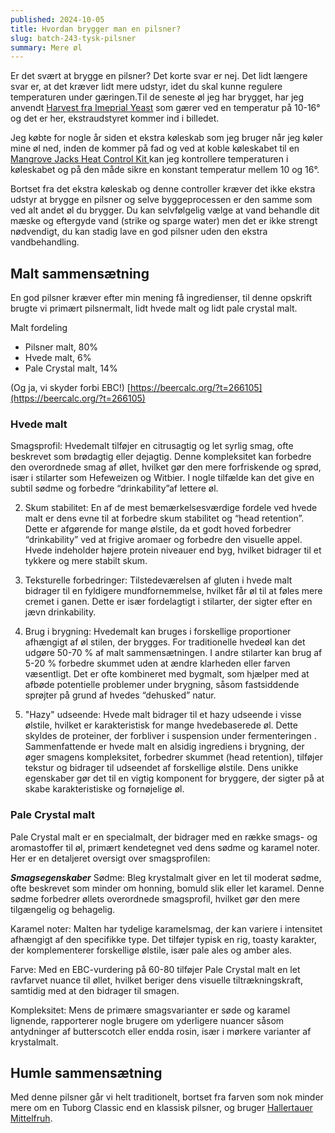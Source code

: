 ```yaml
---
published: 2024-10-05
title: Hvordan brygger man en pilsner?
slug: batch-243-tysk-pilsner
summary: Mere øl
---
```


Er det svært at brygge en pilsner?
Det korte svar er nej. Det lidt længere svar er, at det kræver lidt mere udstyr, idet du skal kunne regulere temperaturen under gæringen.Til de seneste øl jeg har brygget, har jeg anvendt [Harvest fra Imeprial Yeast](https://www.imperialyeast.com/yeast-strains/harvest) som gærer ved en temperatur på 10-16° og det er her, ekstraudstyret kommer ind i billedet.

Jeg købte for nogle år siden et ekstra køleskab som jeg bruger når jeg køler mine øl ned, inden de kommer på fad og ved at koble køleskabet til en [Mangrove Jacks Heat Control Kit
](https://humlecentralen.dk/shop/58-div-udstyr-og-tilbehoer-/4849-mangrove-jacks-heat-control-kit/) kan jeg kontrollere temperaturen i køleskabet og på den måde sikre en konstant temperatur mellem 10 og 16°.

Bortset fra det ekstra køleskab og denne controller kræver det ikke ekstra udstyr at brygge en pilsner og selve byggeprocessen er den samme som ved alt andet øl du brygger. Du kan selvfølgelig vælge at vand behandle dit mæske og eftergyde vand (strike og sparge water) men det er ikke strengt nødvendigt, du kan stadig lave en god pilsner uden den ekstra vandbehandling.

## Malt sammensætning
En god pilsner kræver efter min mening få ingredienser, til denne opskrift brugte vi primært pilsnermalt, lidt hvede malt og lidt pale crystal malt.

Malt fordeling

- Pilsner malt, 80%
- Hvede malt, 6%
- Pale Crystal malt, 14%

(Og ja, vi skyder forbi EBC!)
[https://beercalc.org/?t=266105](https://beercalc.org/?t=266105)

### Hvede malt
Smagsprofil:
Hvedemalt tilføjer en citrusagtig og let syrlig smag, ofte beskrevet som brødagtig eller dejagtig. Denne kompleksitet kan forbedre den overordnede smag af øllet, hvilket gør den mere forfriskende og sprød, især i stilarter som Hefeweizen og Witbier.
I nogle tilfælde kan det give en subtil sødme og forbedre “drinkability”af lettere øl.

2. Skum stabilitet:
En af de mest bemærkelsesværdige fordele ved hvede malt er dens evne til at forbedre skum stabilitet og “head retention”. Dette er afgørende for mange ølstile, da et godt hoved forbedrer “drinkability” ved at frigive aromaer og forbedre den visuelle appel.
Hvede indeholder højere protein niveauer end byg, hvilket bidrager til et tykkere og mere stabilt skum.

3. Teksturelle forbedringer:
Tilstedeværelsen af gluten i hvede malt bidrager til en fyldigere mundfornemmelse, hvilket får øl til at føles mere cremet i ganen. Dette er især fordelagtigt i stilarter, der sigter efter en jævn drinkability.

4. Brug i brygning:
Hvedemalt kan bruges i forskellige proportioner afhængigt af øl stilen, der brygges.
For traditionelle hvedeøl kan det udgøre 50-70 % af malt sammensætningen.
I andre stilarter kan brug af 5-20 % forbedre skummet uden at ændre klarheden eller farven væsentligt.
Det er ofte kombineret med bygmalt, som hjælper med at afbøde potentielle problemer under brygning, såsom fastsiddende sprøjter på grund af hvedes “dehusked” natur.

5. "Hazy" udseende:
Hvede malt bidrager til et hazy udseende i visse ølstile, hvilket er karakteristisk for mange hvedebaserede øl. Dette skyldes de proteiner, der forbliver i suspension under fermenteringen
.
Sammenfattende er hvede malt en alsidig ingrediens i brygning, der øger smagens kompleksitet, forbedrer skummet (head retention), tilføjer tekstur og bidrager til udseendet af forskellige ølstile. Dens unikke egenskaber gør det til en vigtig komponent for bryggere, der sigter på at skabe karakteristiske og fornøjelige øl.

### Pale Crystal malt
Pale Crystal malt er en specialmalt, der bidrager med en række smags- og aromastoffer til øl, primært kendetegnet ved dens sødme og karamel noter. Her er en detaljeret oversigt over smagsprofilen:

***Smagsegenskaber***
Sødme: Bleg krystalmalt giver en let til moderat sødme, ofte beskrevet som minder om honning, bomuld slik eller let karamel. Denne sødme forbedrer øllets overordnede smagsprofil, hvilket gør den mere tilgængelig og behagelig.

Karamel noter: Malten har tydelige karamelsmag, der kan variere i intensitet afhængigt af den specifikke type. Det tilføjer typisk en rig, toasty karakter, der komplementerer forskellige ølstile, især pale ales og amber ales.

Farve: Med en EBC-vurdering på 60-80 tilføjer Pale Crystal malt en let ravfarvet nuance til øllet, hvilket beriger dens visuelle tiltrækningskraft, samtidig med at den bidrager til smagen.

Kompleksitet: Mens de primære smagsvarianter er søde og karamel lignende, rapporterer nogle brugere om yderligere nuancer såsom antydninger af butterscotch eller endda rosin, især i mørkere varianter af krystalmalt.

## Humle sammensætning
Med denne pilsner går vi helt traditionelt, bortset fra farven som nok minder mere om en Tuborg Classic end en klassisk pilsner, og bruger [Hallertauer Mittelfruh](https://beermaverick.com/hops/hop-comparison-tool/?hops=hallertau-mittelfruh).
